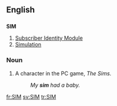 ==English==
==={{acronym}}===
'''SIM'''

#[[Subscriber Identity Module]]
#[[simulation|Simulation]]

===Noun===
{{en-noun|sg=sim|pl=[[SIMs]]|pl2=[[sims]]}}
#A character in the PC game, ''The Sims''.
#:''My '''sim''' had a baby.''

[[fr:SIM]]
[[sv:SIM]]
[[tr:SIM]]